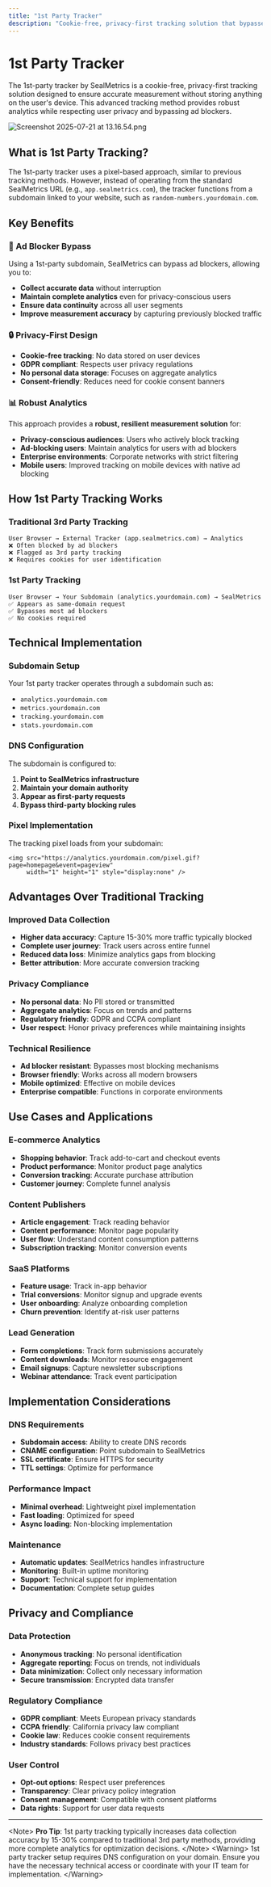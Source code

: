 ```yaml
---
title: "1st Party Tracker"
description: "Cookie-free, privacy-first tracking solution that bypasses ad blockers"
---
```



# 1st Party Tracker

The 1st-party tracker by SealMetrics is a cookie-free, privacy-first tracking solution designed to ensure accurate measurement without storing anything on the user's device. This advanced tracking method provides robust analytics while respecting user privacy and bypassing ad blockers.

![Screenshot 2025-07-21 at 13.16.54.png](/images/Screenshot2025-07-21at13.16.54.png)

## What is 1st Party Tracking?

The 1st-party tracker uses a pixel-based approach, similar to previous tracking methods. However, instead of operating from the standard SealMetrics URL (e.g., `app.sealmetrics.com`), the tracker functions from a subdomain linked to your website, such as `random-numbers.yourdomain.com`.

## Key Benefits

### 🚫 Ad Blocker Bypass

Using a 1st-party subdomain, SealMetrics can bypass ad blockers, allowing you to:

- **Collect accurate data** without interruption
- **Maintain complete analytics** even for privacy-conscious users
- **Ensure data continuity** across all user segments
- **Improve measurement accuracy** by capturing previously blocked traffic

### 🔒 Privacy-First Design

- **Cookie-free tracking**: No data stored on user devices
- **GDPR compliant**: Respects user privacy regulations
- **No personal data storage**: Focuses on aggregate analytics
- **Consent-friendly**: Reduces need for cookie consent banners

### 📊 Robust Analytics

This approach provides a **robust, resilient measurement solution** for:

- **Privacy-conscious audiences**: Users who actively block tracking
- **Ad-blocking users**: Maintain analytics for users with ad blockers
- **Enterprise environments**: Corporate networks with strict filtering
- **Mobile users**: Improved tracking on mobile devices with native ad blocking

## How 1st Party Tracking Works

### Traditional 3rd Party Tracking

```
User Browser → External Tracker (app.sealmetrics.com) → Analytics
❌ Often blocked by ad blockers
❌ Flagged as 3rd party tracking
❌ Requires cookies for user identification
```

### 1st Party Tracking

```
User Browser → Your Subdomain (analytics.yourdomain.com) → SealMetrics
✅ Appears as same-domain request
✅ Bypasses most ad blockers
✅ No cookies required
```

## Technical Implementation

### Subdomain Setup

Your 1st party tracker operates through a subdomain such as:

- `analytics.yourdomain.com`
- `metrics.yourdomain.com`
- `tracking.yourdomain.com`
- `stats.yourdomain.com`

### DNS Configuration

The subdomain is configured to:

1. **Point to SealMetrics infrastructure**
2. **Maintain your domain authority**
3. **Appear as first-party requests**
4. **Bypass third-party blocking rules**

### Pixel Implementation

The tracking pixel loads from your subdomain:

```
<img src="https://analytics.yourdomain.com/pixel.gif?page=homepage&event=pageview" 
     width="1" height="1" style="display:none" />
```

## Advantages Over Traditional Tracking

### Improved Data Collection

- **Higher data accuracy**: Capture 15-30% more traffic typically blocked
- **Complete user journey**: Track users across entire funnel
- **Reduced data loss**: Minimize analytics gaps from blocking
- **Better attribution**: More accurate conversion tracking

### Privacy Compliance

- **No personal data**: No PII stored or transmitted
- **Aggregate analytics**: Focus on trends and patterns
- **Regulatory friendly**: GDPR and CCPA compliant
- **User respect**: Honor privacy preferences while maintaining insights

### Technical Resilience

- **Ad blocker resistant**: Bypasses most blocking mechanisms
- **Browser friendly**: Works across all modern browsers
- **Mobile optimized**: Effective on mobile devices
- **Enterprise compatible**: Functions in corporate environments

## Use Cases and Applications

### E-commerce Analytics

- **Shopping behavior**: Track add-to-cart and checkout events
- **Product performance**: Monitor product page analytics
- **Conversion tracking**: Accurate purchase attribution
- **Customer journey**: Complete funnel analysis

### Content Publishers

- **Article engagement**: Track reading behavior
- **Content performance**: Monitor page popularity
- **User flow**: Understand content consumption patterns
- **Subscription tracking**: Monitor conversion events

### SaaS Platforms

- **Feature usage**: Track in-app behavior
- **Trial conversions**: Monitor signup and upgrade events
- **User onboarding**: Analyze onboarding completion
- **Churn prevention**: Identify at-risk user patterns

### Lead Generation

- **Form completions**: Track form submissions accurately
- **Content downloads**: Monitor resource engagement
- **Email signups**: Capture newsletter subscriptions
- **Webinar attendance**: Track event participation

## Implementation Considerations

### DNS Requirements

- **Subdomain access**: Ability to create DNS records
- **CNAME configuration**: Point subdomain to SealMetrics
- **SSL certificate**: Ensure HTTPS for security
- **TTL settings**: Optimize for performance

### Performance Impact

- **Minimal overhead**: Lightweight pixel implementation
- **Fast loading**: Optimized for speed
- **Async loading**: Non-blocking implementation

### Maintenance

- **Automatic updates**: SealMetrics handles infrastructure
- **Monitoring**: Built-in uptime monitoring
- **Support**: Technical support for implementation
- **Documentation**: Complete setup guides

## Privacy and Compliance

### Data Protection

- **Anonymous tracking**: No personal identification
- **Aggregate reporting**: Focus on trends, not individuals
- **Data minimization**: Collect only necessary information
- **Secure transmission**: Encrypted data transfer

### Regulatory Compliance

- **GDPR compliant**: Meets European privacy standards
- **CCPA friendly**: California privacy law compliant
- **Cookie law**: Reduces cookie consent requirements
- **Industry standards**: Follows privacy best practices

### User Control

- **Opt-out options**: Respect user preferences
- **Transparency**: Clear privacy policy integration
- **Consent management**: Compatible with consent platforms
- **Data rights**: Support for user data requests

---

 \<Note\> **Pro Tip**: 1st party tracking typically increases data collection accuracy by 15-30% compared to traditional 3rd party methods, providing more complete analytics for optimization decisions. \</Note\> \<Warning\> 1st party tracker setup requires DNS configuration on your domain. Ensure you have the necessary technical access or coordinate with your IT team for implementation. \</Warning\>